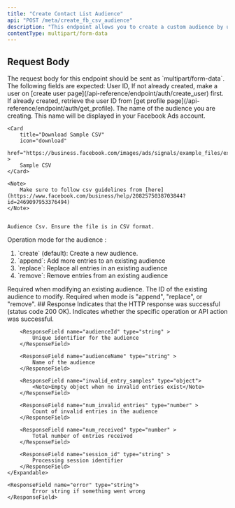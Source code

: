 ```yaml
---
title: "Create Contact List Audience"
api: "POST /meta/create_fb_csv_audience"
description: "This endpoint allows you to create a custom audience by uploading a CSV file containing user data (such as emails, phone numbers, or other identifiers). The uploaded data is processed and matched against platform records to build a targeted audience for advertising purposes."
contentType: multipart/form-data
---
```


## Request Body

<Note>
	The request body for this endpoint should be sent as `multipart/form-data`.
	The following fields are expected:
</Note>

<ParamField body="userId" type="string" required>
	User ID, If not already created, make a user on [create user
	page](/api-reference/endpoint/auth/create_user) first. If already created,
	retrieve the user ID from [get profile
	page](/api-reference/endpoint/auth/get_profile).
</ParamField>

<ParamField body="audienceName" type="string" required>
	The name of the audience you are creating. This name will be displayed in
	your Facebook Ads account.
</ParamField>
<ParamField body="csvFile" type="file" required>

    <Card
        title="Download Sample CSV"
        icon="download"
        href="https://business.facebook.com/images/ads/signals/example_files/example_value_based_audience_file.csv"
    >
        Sample CSV
    </Card>

    <Note>
        Make sure to follow csv guidelines from [here](https://www.facebook.com/business/help/2082575038703844?id=2469097953376494)
    </Note>


    Audience Csv. Ensure the file is in CSV format.

</ParamField>

<ParamField body="mode" type="string" default="create">
	Operation mode for the audience :
	<ol>
		<li>`create` (default): Create a new audience.</li>
		<li>`append`: Add more entries to an existing audience</li>
		<li>`replace`: Replace all entries in an existing audience</li>
		<li>`remove`: Remove entries from an existing audience</li>
	</ol>
	Required when modifying an existing audience.
</ParamField>

<ParamField body="audienceId" type="string">
	The ID of the existing audience to modify. Required when mode is "append",
	"replace", or "remove".
</ParamField>
## Response

<ResponseField name="success" type="boolean">
	Indicates that the HTTP response was successful (status code 200 OK).
</ResponseField>

<ResponseField name="results" type="object" >
	<Expandable title="Audience Results">
		<ResponseField name="success" type="boolean" >
			Indicates whether the specific operation or API action was successful.
		</ResponseField>

    	<ResponseField name="audienceId" type="string" >
    		Unique identifier for the audience
    	</ResponseField>

    	<ResponseField name="audienceName" type="string" >
    		Name of the audience
    	</ResponseField>

    	<ResponseField name="invalid_entry_samples" type="object">
    		<Note>Empty object when no invalid entries exist</Note>
    	</ResponseField>

    	<ResponseField name="num_invalid_entries" type="number" >
    		Count of invalid entries in the audience
    	</ResponseField>

    	<ResponseField name="num_received" type="number" >
    		Total number of entries received
    	</ResponseField>

    	<ResponseField name="session_id" type="string" >
    		Processing session identifier
    	</ResponseField>
    </Expandable>

    <ResponseField name="error" type="string">
    		Error string if something went wrong
    </ResponseField>

</ResponseField>

